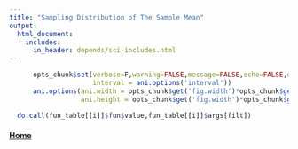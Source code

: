 ```yaml
---
title: "Sampling Distribution of The Sample Mean"
output: 
  html_document:
    includes:
      in_header: depends/sci-includes.html
---
```


```r
      opts_chunk$set(verbose=F,warning=FALSE,message=FALSE,echo=FALSE,dpi=96,fig.width=6,fig.height=3,
                     interval = ani.options('interval'))
      ani.options(ani.width = opts_chunk$get('fig.width')*opts_chunk$get('dpi'),
                  ani.height = opts_chunk$get('fig.width')*opts_chunk$get('dpi'))
```

```r
  do.call(fun_table[[i]]$fun$value,fun_table[[i]]$args[filt])
```
#### [Home](./demos.html) {#home}
